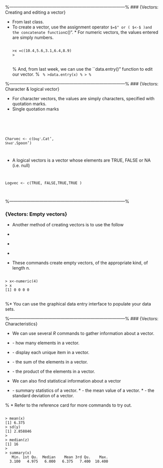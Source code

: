 
%---------------------------------------------------------------------------------%
### 
{Vectors: Creating and editing a vector}

*  From last class.
*  To create a vector, use the assignment operator ``$=$" or ( $<-$ )and
the concatenate function ``c()". *  For numeric vectors, the values
entered are simply numbers.
<pre>
<code>
>x =c(10.4,5.6,3.1,6.4,8.9)
>
</code>
</pre>
% And, from last week, we can use the ``data.entry()" function to edit our vector.
% <code>
% >data.entry(x)
% >
% </code>





%---------------------------------------------------------------------------------%
### 
{Vectors: Character \& logical vector}


*  For character vectors, the values are simply characters,
specified with quotation marks.
*  Single quotation marks
<pre>
<code>

Charvec <- c(`Dog', `Cat', `Shed', `Spoon')

</code>
</pre>

*  A logical vectors is a vector whose elements are TRUE, FALSE
or NA (i.e. null)

<pre>
<code>

Logvec <- c(TRUE, FALSE,TRUE,TRUE )

</code>
</pre>






%---------------------------------------------------------------------------------%

### {Vectors: Empty vectors}


*  Another method of creating vectors is to use the follow


*  \texttt{numeric(length = n)} 
*  \texttt{character (length = n)} 
*  \texttt{logical (length = n)}


*  These commands create empty vectors, of the appropriate
kind, of length n.

<pre>
<code>
> x<-numeric(4)
> x
[1] 0 0 0 0
</code>
</pre>
%*  You can use the graphical data entry interface to populate your data sets.



%---------------------------------------------------------------------------------%
### {Vectors: Characteristics}


*  We can use several $R$ commands to gather information about
a vector.


*  \texttt{length(x)} - how many elements in a vector.  
*  \texttt{unique(x)} - display each unique item in a vector.  
*  \texttt{sum(x)} - the sum of the elements in a vector. 
*  \texttt{prod(x)} - the product of the elements in a vector.


*  We can also find statistical information about a vector

*  \texttt{summary(x)} - summary statistics of a vector.  *  \texttt{mean(x)} -
the mean value of a vector. *  \texttt{sd(x)} -  the standard deviation
of a vector.


% *  Refer to the reference card for more commands to try out.


<p>

<pre>
<code>
> mean(x)
[1] 6.375
> sd(y)
[1] 2.858846
>
> median(z)
[1] 16
>
> summary(x)
   Min. 1st Qu.  Median    Mean 3rd Qu.    Max.
  3.100   4.975   6.000   6.375   7.400  10.400
</code>
</pre>



